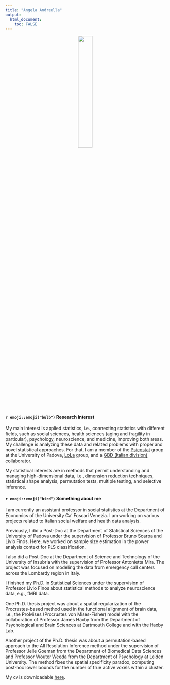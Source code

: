 ---
title: "Angela Andreella"
output: 
  html_document:
    toc: FALSE
---

<center>

![](avatar.jpg){width=30%}

</center>


#### `r emoji::emoji("bulb")` Research interest

My main interest is applied statistics, i.e., connecting statistics with different fields, such as social sciences, health sciences (aging and fragility in particular), psychology, neuroscience, and medicine, improving both areas. My challenge is analyzing these data and related problems with proper and novel statistical approaches. For that, I am a member of the [Psicostat](http://ip146179.psy.unipd.it/psicostat/web/) group at the University of Padova, [LoLa](https://lola.projects.unibz.it/?page_id=367&lang=it) group, and a [GBD (Italian division)](https://www.italian-gbd-initiative.it/) collaborator.

My statistical interests are in methods that permit understanding and managing high-dimensional data, i.e., dimension reduction techniques, statistical shape analysis, permutation tests, multiple testing, and selective inference.

#### `r emoji::emoji("bird")` Something about me

I am currently an assistant professor in social statistics at the Department of Economics of the University Ca’ Foscari Venezia. I am working on various projects related to Italian social welfare and health data analysis.

Previously, I did a Post-Doc at the Department of Statistical Sciences of the University of Padova under the supervision of Professor Bruno Scarpa and Livio Finos. Here, we worked on sample size estimation in the power analysis context for PLS classification.

I also did a Post-Doc at the Department of Science and Technology of the University of Insubria with the supervision of Professor Antonietta Mira. The project was focused on modeling the data from emergency call centers across the Lombardy region in Italy.

I finished my Ph.D. in Statistical Sciences under the supervision of Professor Livio Finos about statistical methods to analyze neuroscience data, e.g., fMRI data.

One Ph.D. thesis project was about a spatial regularization of the Procrustes-based method used in the functional alignment of brain data, i.e., the ProMises (Procrustes von Mises-Fisher) model with the collaboration of Professor James Haxby from the Department of Psychological and Brain Sciences at Dartmouth College and with the Haxby Lab.

Another project of the Ph.D. thesis was about a permutation-based approach to the All Resolution Inference method under the supervision of Professor Jelle Goeman from the Department of Biomedical Data Sciences and Professor Wouter Weeda from the Department of Psychology at Leiden University. The method fixes the spatial specificity paradox, computing post-hoc lower bounds for the number of true active voxels within a cluster. 

My cv is downloadable [here](cv_eng.pdf).

